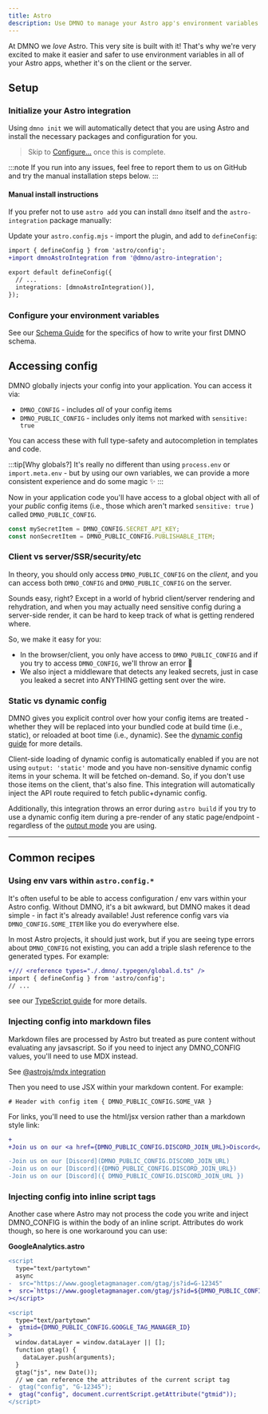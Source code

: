 ```yaml
--- 
title: Astro
description: Use DMNO to manage your Astro app's environment variables for static, hybrid, and server-side rendering.
---
```




At DMNO we _love_ Astro. This very site is built with it! That's why we're very excited to make it easier and safer to use environment variables in all of your Astro apps, whether it's on the client or the server.

## Setup

### Initialize your Astro integration

Using `dmno init` we will automatically detect that you are using Astro and install the necessary packages and configuration for you.

<TabbedCode dynamicExec="dmno init" />

>Skip to [Configure...](#configure-your-environment-variables) once this is complete.

:::note
If you run into any issues, feel free to <BugReportLink label='integrations/astro'>report them to us on GitHub</BugReportLink> and try the manual installation steps below.
:::

#### Manual install instructions

If you prefer not to use `astro add` you can install `dmno` itself and the `astro-integration` package manually: 

<TabbedCode packageName="@dmno/astro-integration dmno" />

Update your `astro.config.mjs` - import the plugin, and add to `defineConfig`: 

```diff lang="js" title="astro.config.mjs" ins="dmnoAstroIntegration()"
import { defineConfig } from 'astro/config';
+import dmnoAstroIntegration from '@dmno/astro-integration';

export default defineConfig({
  // ...
  integrations: [dmnoAstroIntegration()],
});
```

### Configure your environment variables

See our [Schema Guide](/docs/guides/schema/) for the specifics of how to write your first DMNO schema.

## Accessing config

DMNO globally injects your config into your application. You can access it via:
- `DMNO_CONFIG` - includes _all_ of your config items
- `DMNO_PUBLIC_CONFIG` - includes only items not marked with `sensitive: true`

You can access these with full type-safety and autocompletion in templates and code.

:::tip[Why globals?]
It's really no different than using `process.env` or `import.meta.env` - but by using our own variables, we can provide a more consistent experience and do some magic ✨
:::

Now in your application code you'll have access to a global object with all of your _public_ config items (i.e., those which aren't marked `sensitive: true` ) called `DMNO_PUBLIC_CONFIG`. 

```js
const mySecretItem = DMNO_CONFIG.SECRET_API_KEY;
const nonSecretItem = DMNO_PUBLIC_CONFIG.PUBLISHABLE_ITEM;
```

### Client vs server/SSR/security/etc 

In theory, you should only access `DMNO_PUBLIC_CONFIG` on the _client_, and you can access both `DMNO_CONFIG` and `DMNO_PUBLIC_CONFIG` on the server.

Sounds easy, right? Except in a world of hybrid client/server rendering and rehydration, and when you may actually need sensitive config during a server-side render, it can be hard to keep track of what is getting rendered where.

So, we make it easy for you:

- In the browser/client, you only have access to `DMNO_PUBLIC_CONFIG` and if you try to access `DMNO_CONFIG`, we'll throw an error 🛑
- We also inject a middleware that detects any leaked secrets, just in case you leaked a secret into ANYTHING getting sent over the wire.


### Static vs dynamic config

DMNO gives you explicit control over how your config items are treated - whether they will be replaced into your bundled code at build time (i.e., static), or reloaded at boot time (i.e., dynamic). See the [dynamic config guide](/docs/guides/dynamic-config) for more details.

Client-side loading of dynamic config is automatically enabled if you are not using `output: 'static'` mode and you have non-sensitive dynamic config items in your schema. It will be fetched on-demand. So, if you don't use those items on the client, that's also fine. This integration will automatically inject the API route required to fetch public+dynamic config.

Additionally, this integration throws an error during `astro build` if you try to use a dynamic config item during a pre-render of any static page/endpoint - regardless of the [output mode](https://docs.astro.build/en/basics/rendering-modes/#server-output-modes) you are using.

---

## Common recipes

### Using env vars within `astro.config.*`
It's often useful to be able to access configuration / env vars within your Astro config. Without DMNO, it's a bit awkward, but DMNO makes it dead simple - in fact it's already available! Just reference config vars via `DMNO_CONFIG.SOME_ITEM` like you do everywhere else.

In most Astro projects, it should just work, but if you are seeing type errors about `DMNO_CONFIG` not existing, you can add a triple slash reference to the generated types. For example:

```diff lang="ts" title="astro.config.ts"
+/// <reference types="./.dmno/.typegen/global.d.ts" />
import { defineConfig } from 'astro/config';
// ...
```
see our [TypeScript guide](/docs/guides/typescript) for more details.


### Injecting config into markdown files

Markdown files are processed by Astro but treated as pure content without evaluating any javsascript. So if you need to inject any DMNO_CONFIG values, you'll need to use MDX instead.

See [@astrojs/mdx integration](https://docs.astro.build/en/guides/integrations-guide/mdx/)

Then you need to use JSX within your markdown content. For example:

```mdx
# Header with config item { DMNO_PUBLIC_CONFIG.SOME_VAR }
```

For links, you'll need to use the html/jsx version rather than a markdown style link:
```diff lang="mdx" ins={"🥳 Use HTML/JSX style links": 1} del={"🥵 Markdown style links dont work": 3}
+
+Join us on our <a href={DMNO_PUBLIC_CONFIG.DISCORD_JOIN_URL}>Discord</a>

-Join us on our [Discord](DMNO_PUBLIC_CONFIG.DISCORD_JOIN_URL)
-Join us on our [Discord]({DMNO_PUBLIC_CONFIG.DISCORD_JOIN_URL})
-Join us on our [Discord]({ DMNO_PUBLIC_CONFIG.DISCORD_JOIN_URL })


```


### Injecting config into inline script tags
Another case where Astro may not process the code you write and inject DMNO_CONFIG is within the body of an inline script. Attributes do work though, so here is one workaround you can use:

**GoogleAnalytics.astro**
```diff lang="jsx"
<script
  type="text/partytown"
  async
-  src="https://www.googletagmanager.com/gtag/js?id=G-12345"
+  src=`https://www.googletagmanager.com/gtag/js?id=${DMNO_PUBLIC_CONFIG.GOOGLE_TAG_MANAGER_ID}`
></script>

<script
  type="text/partytown"
+  gtmid={DMNO_PUBLIC_CONFIG.GOOGLE_TAG_MANAGER_ID}
>
  window.dataLayer = window.dataLayer || [];
  function gtag() {
    dataLayer.push(arguments);
  }
  gtag("js", new Date());
  // we can reference the attributes of the current script tag
-  gtag("config", "G-12345");
+  gtag("config", document.currentScript.getAttribute("gtmid"));
</script>
```


